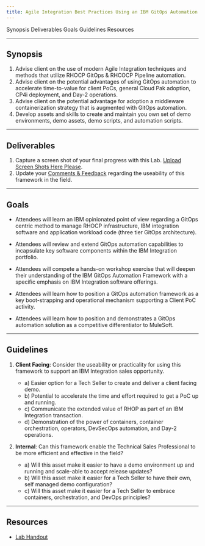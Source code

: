 ```yaml
---
title: Agile Integration Best Practices Using an IBM GitOps Automation Framework
---
```


<AnchorLinks>
  <AnchorLink>Synopsis</AnchorLink>
  <AnchorLink>Deliverables</AnchorLink>
  <AnchorLink>Goals</AnchorLink>
  <AnchorLink>Guidelines</AnchorLink>
  <AnchorLink>Resources</AnchorLink>
</AnchorLinks>

***

## Synopsis

  1. Advise client on the use of modern Agile Integration techniques and methods that utilize RHOCP GitOps & RHCOCP Pipeline automation.
  2. Advise client on the potential advantages of using GitOps automation to accelerate time-to-value for client PoCs, general Cloud Pak adoption, CP4i deployment, and Day-2 operations.
  3. Advise client on the potential advantage for adoption a middleware containerization strategy that is augmented with GitOps automation.
  4. Develop assets and skills to create and maintain you own set of demo environments, demo assets, demo scripts, and automation scripts.

***

## Deliverables

  1. Capture a screen shot of your final progress with this Lab. <a href="https://ibm.box.com/s/g58y3gae75va4y32726rnk6uyyx5a9ei" target="_blank">Upload Screen Shots Here Please</a>.
  2. Update your <a href="https://ibm.box.com/s/h39d5ixl8xuwd1z1ijopsxo5zuc13i24" target="_blank">Comments & Feedback</a> regarding the useability of this framework in the field.

***

## Goals

  - Attendees will learn an IBM opinionated point of view regarding a GitOps centric method to manage RHOCP infrastructure, IBM integration software and application workload code (three tier GitOps architecture).

  - Attendees will review and extend GitOps automation capabilities to incapsulate key software components within the IBM Integration portfolio.

  - Attendees will compete a hands-on workshop exercise that will deepen their understanding of the IBM GitOps Automation Framework with a specific emphasis on IBM Integration software offerings.

  - Attendees will learn how to position a GitOps automation framework as a key boot-strapping and operational mechanism supporting a Client PoC activity.

  - Attendees will learn how to position and demonstrates a GitOps automation solution as a competitive differentiator to MuleSoft. 

***

## Guidelines

  1. **Client Facing**:  Consider the useability or practicality for using this framework to support an IBM Integration sales opportunity.
     - a) Easier option for a Tech Seller to create and deliver a client facing demo.
     - b) Potential to accelerate the time and effort required to get a PoC up and running.
     - c) Communicate the extended value of RHOP as part of an IBM Integration transaction.
     - d) Demonstration of the power of containers, container orchestration, operators, DevSecOps automation, and Day-2 operations.

  2. **Internal**:  Can this framework enable the Technical Sales Professional to be more efficient and effective in the field?
     - a) Will this asset make it easier to have a demo environment up and running and scale-able to accept release updates?
     - b) Will this asset make it easier for a Tech Seller to have their own, self managed demo configuration?
     - c) Will this asset make it easier for a Tech Seller to embrace containers, orchestration, and DevOps principles?

***

## Resources

  - [Lab Handout](/gitops/lab/)

